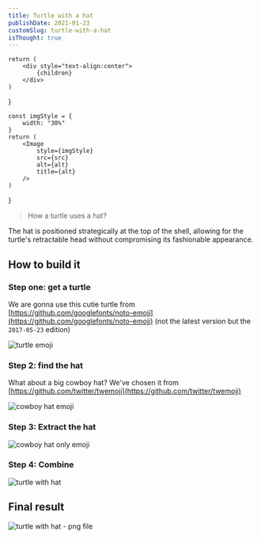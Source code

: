 ```yaml
---
title: Turtle with a hat
publishDate: 2021-01-23
customSlug: turtle-with-a-hat
isThought: true
---
```



    return (
        <div style="text-align:center">
            {children}
        </div>
    )
}

    const imgStyle = {
        width: "30%"
    }
    return (
        <Image
            style={imgStyle}
            src={src}
            alt={alt}
            title={alt}
        />
    )
}

> How a turtle uses a hat?

The hat is positioned strategically at the top of the shell, allowing for the turtle's retractable head without compromising its fashionable appearance.

## How to build it

### Step one: get a turtle

We are gonna use this cutie turtle from [https://github.com/googlefonts/noto-emoji](https://github.com/googlefonts/noto-emoji) (not the latest version but the `2017-05-23` edition)



<Centered>
    <Img src={Turtle} alt="turtle emoji"/>
</Centered>


### Step 2: find the hat

What about a big cowboy hat? We've chosen it from [https://github.com/twitter/twemoji](https://github.com/twitter/twemoji)


<Centered>
    <Img src={CowBoyHatEmoji} alt="cowboy hat emoji" />
</Centered>

### Step 3: Extract the hat


<Centered>
    <Img src={CowBoyHat} alt="cowboy hat only emoji" />
</Centered>

### Step 4: Combine


<Centered>
    <Img src={TurtleWithHat} alt="turtle with hat" />
</Centered>

## Final result


<Centered>
    <Img src={Imgn4n5} alt="turtle with hat - png file" />
</Centered>
